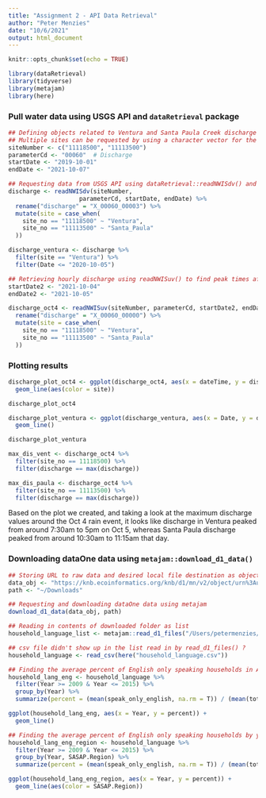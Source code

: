 ```yaml
---
title: "Assignment 2 - API Data Retrieval"
author: "Peter Menzies"
date: "10/6/2021"
output: html_document
---
```


```r
knitr::opts_chunk$set(echo = TRUE)

library(dataRetrieval)
library(tidyverse)
library(metajam)
library(here)
```

### Pull water data using USGS API and `dataRetrieval` package

```r
## Defining objects related to Ventura and Santa Paula Creek discharge based on USGS data-naming system
## Multiple sites can be requested by using a character vector for the sitNumbers argument
siteNumber <- c("11118500", "11113500")
parameterCd <- "00060"  # Discharge
startDate <- "2019-10-01"  
endDate <- "2021-10-07" 
```

```r
## Requesting data from USGS API using dataRetrieval::readNWISdv() and storing resultant dataframe
discharge <- readNWISdv(siteNumber, 
                    parameterCd, startDate, endDate) %>% 
  rename("discharge" = "X_00060_00003") %>% 
  mutate(site = case_when(
    site_no == "11118500" ~ "Ventura",
    site_no == "11113500" ~ "Santa_Paula"
  ))

discharge_ventura <- discharge %>% 
  filter(site == "Ventura") %>%
  filter(Date <= "2020-10-05")
```

```r
## Retrieving hourly discharge using readNWISuv() to find peak times after Oct 4 rain event
startDate2 <- "2021-10-04" 
endDate2 <- "2021-10-05"

discharge_oct4 <- readNWISuv(siteNumber, parameterCd, startDate2, endDate2) %>% 
  rename("discharge" = "X_00060_00000") %>% 
  mutate(site = case_when(
    site_no == "11118500" ~ "Ventura",
    site_no == "11113500" ~ "Santa_Paula"
  ))
```

### Plotting results 

```r
discharge_plot_oct4 <- ggplot(discharge_oct4, aes(x = dateTime, y = discharge)) +
  geom_line(aes(color = site))

discharge_plot_oct4

discharge_plot_ventura <- ggplot(discharge_ventura, aes(x = Date, y = discharge)) +
  geom_line()

discharge_plot_ventura

max_dis_vent <- discharge_oct4 %>% 
  filter(site_no == 11118500) %>% 
  filter(discharge == max(discharge))

max_dis_paula <- discharge_oct4 %>% 
  filter(site_no == 11113500) %>% 
  filter(discharge == max(discharge))
```
Based on the plot we created, and taking a look at the maximum discharge values around the Oct 4 rain event, it looks like discharge in Ventura peaked from around 7:30am to 5pm on Oct 5, whereas Santa Paula discharge peaked from around 10:30am to 11:15am that day.

### Downloading dataOne data using `metajam::download_d1_data()`

```r
## Storing URL to raw data and desired local file destination as objects to use as arguments in our download_d1_data() function
data_obj <- "https://knb.ecoinformatics.org/knb/d1/mn/v2/object/urn%3Auuid%3A7fc6f6db-c5ea-426a-a743-1f2edafb43b8"
path <- "~/Downloads"
```

```r
## Requesting and downloading dataOne data using metajam
download_d1_data(data_obj, path)
```

```r
## Reading in contents of downloaded folder as list
household_language_list <- metajam::read_d1_files("/Users/petermenzies/Downloads/doi_10.5063_F1CJ8BPH__household_language__csv")

## csv file didn't show up in the list read in by read_d1_files() ?
household_language <- read_csv(here("household_language.csv"))

## Finding the average percent of English only speaking households in Alaska by year
household_lang_eng <- household_language %>% 
  filter(Year >= 2009 & Year <= 2015) %>% 
  group_by(Year) %>% 
  summarize(percent = (mean(speak_only_english, na.rm = T)) / (mean(total, na.rm = T)) * 100)

ggplot(household_lang_eng, aes(x = Year, y = percent)) +
  geom_line()

## Finding the average percent of English only speaking households by year and region (out of curiosity)
household_lang_eng_region <- household_language %>% 
  filter(Year >= 2009 & Year <= 2015) %>% 
  group_by(Year, SASAP.Region) %>% 
  summarize(percent = (mean(speak_only_english, na.rm = T)) / (mean(total, na.rm = T)) * 100)

ggplot(household_lang_eng_region, aes(x = Year, y = percent)) +
  geom_line(aes(color = SASAP.Region))
```

